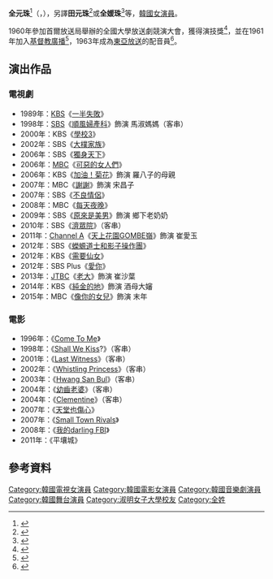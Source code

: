 {{noteTA
|G1=KO Show
}}
{{藝人
| 姓名 = 全元珠
| 類型 = 女演員
| 相片 = 
| 國籍 = {{KOR}}
| 出生日期 = {{birth_date_and_age|1939|8|8}}
| 出生地 = {{KOR-JPN}}[[京畿道|京畿道]][[開城特級市|開城府]]<br/>（現 [[朝鮮|朝鮮]][[黃海北道|黃海北道]][[開城特級市|開城特級市]]）
| 語言 = [[韓語|韓語]]、[[英語|英語]]
| 教育程度 = [[淑明女子大學|淑明女子大學]]國語國文學[[學士|學士]]
| 出道日期 = 1961年
| 兒女 = 2子
}}

'''全元珠'''<ref>{{Cite news|url=https://newslibrary.naver.com/viewer/index.nhn?articleId=1998081100209108013&editNo=45&printCount=1&publishDate=1998-08-11&officeId=00020&pageNo=8&printNo=23957&publishType=00010|title=탤런트 박규채 전원주씨 완주 한일장신대 겸임교수로|publisher=[[東亞日報|東亞日報]]|date=1998-08-11|accessdate=2021-07-24|archive-date=2021-07-24|archive-url=https://web.archive.org/web/20210724081430/https://newslibrary.naver.com/viewer/index.nhn?articleId=1998081100209108013&editNo=45&printCount=1&publishDate=1998-08-11&officeId=00020&pageNo=8&printNo=23957&publishType=00010}}</ref>（{{lang-ko|'''전원주'''}}，{{bd|1939年|8月8日|catIdx=Chon}}），另譯'''田元珠'''<ref>{{Cite news|url=https://newslibrary.naver.com/viewer/index.nhn?articleId=1987091700329212001&editNo=3&printCount=1&publishDate=1987-09-17&officeId=00032&pageNo=12&printNo=12915&publishType=00020|title=TV탤런트의 5大學脈|publisher=[[京鄉新聞|京鄉新聞]]|author=朴聖洙|date=1987-09-17|accessdate=2021-07-24|archive-date=2021-07-24|archive-url=https://web.archive.org/web/20210724081430/https://newslibrary.naver.com/viewer/index.nhn?articleId=1987091700329212001&editNo=3&printCount=1&publishDate=1987-09-17&officeId=00032&pageNo=12&printNo=12915&publishType=00020}}</ref>或'''全媛珠'''<ref>{{Cite news|url=https://newslibrary.naver.com/viewer/index.nhn?articleId=1976011000329208001&editNo=2&printCount=1&publishDate=1976-01-10&officeId=00032&pageNo=8&printNo=9318&publishType=00020|title=브라운管서 크게脚光 「聲優탤런트」全盛시대|publisher=京鄉新聞|date=1976-01-10|accessdate=2021-07-24|archive-date=2021-05-07|archive-url=https://web.archive.org/web/20210507122814/https://newslibrary.naver.com/viewer/index.nhn?articleId=1976011000329208001&editNo=2&printCount=1&publishDate=1976-01-10&officeId=00032&pageNo=8&printNo=9318&publishType=00020}}</ref>等，[[韓國|韓國]][[女演員|女演員]]。

1960年參加首爾放送局舉辦的全國大學放送劇競演大會，獲得演技獎<ref>{{Cite news|url=https://newslibrary.naver.com/viewer/index.nhn?articleId=1960121200329204012&editNo=2&printCount=1&publishDate=1960-12-12&officeId=00032&pageNo=4&printNo=4556&publishType=00020|title=作品賞 가톨릭醫大 大學放送劇競演|publisher=京鄉新聞|date=1960-12-12|accessdate=2021-07-24|archive-date=2021-07-24|archive-url=https://web.archive.org/web/20210724081431/https://newslibrary.naver.com/viewer/index.nhn?articleId=1960121200329204012&editNo=2&printCount=1&publishDate=1960-12-12&officeId=00032&pageNo=4&printNo=4556&publishType=00020}}</ref>，並在1961年加入[[基督教廣播|基督教廣播]]<ref>{{Cite news|url=https://newslibrary.naver.com/viewer/index.nhn?articleId=1962011200209204013&editNo=2&printCount=1&publishDate=1962-01-12&officeId=00020&pageNo=4&printNo=12334&publishType=00020|title=『溫泉場의밤』이야기|publisher=東亞日報|date=1961-01-12|accessdate=2021-07-24|archive-date=2021-07-24|archive-url=https://web.archive.org/web/20210724081433/https://newslibrary.naver.com/viewer/index.nhn?articleId=1962011200209204013&editNo=2&printCount=1&publishDate=1962-01-12&officeId=00020&pageNo=4&printNo=12334&publishType=00020}}</ref>，1963年成為[[東亞廣播公司|東亞放送]]的配音員<ref>{{Cite news|url=https://newslibrary.naver.com/viewer/index.nhn?articleId=1963052000209206012&editNo=2&printCount=1&publishDate=1963-05-20&officeId=00020&pageNo=6&printNo=12786&publishType=00020|title=『DBS』聲優 30名결정|publisher=東亞日報|date=1963-05-20|accessdate=2021-07-24|archive-date=2021-07-24|archive-url=https://web.archive.org/web/20210724081434/https://newslibrary.naver.com/viewer/index.nhn?articleId=1963052000209206012&editNo=2&printCount=1&publishDate=1963-05-20&officeId=00020&pageNo=6&printNo=12786&publishType=00020}}</ref>。

== 演出作品 ==
=== 電視劇 ===
*1989年：[[韓國放送公社|KBS]]《[[一半失敗|一半失敗]]》
*1998年：[[SBS_(韓國)|SBS]]《[[順風婦產科|順風婦產科]]》飾演 馬淑媽媽（客串）
*2000年：KBS《[[學校3|學校3]]》
*2002年：SBS《[[大樸家族|大樸家族]]》
*2006年：SBS《[[獨身天下|獨身天下]]》
*2006年：[[文化廣播_(韓國)|MBC]]《[[可惡的女人們|可惡的女人們]]》
*2006年：KBS《[[加油！菊花|加油！菊花]]》飾演 羅八子的母親
*2007年：MBC《[[謝謝|謝謝]]》飾演 宋昌子
*2007年：SBS《[[不良情侶|不良情侶]]》
*2008年：MBC《[[每天夜晚|每天夜晚]]》
*2009年：SBS《[[原來是美男|原來是美男]]》飾演 鄉下老奶奶
*2010年：SBS《[[濟眾院_(電視劇)|濟眾院]]》（客串）
*2011年：[[Channel_A|Channel A]]《[[天上花園GOMBE嶺|天上花園GOMBE嶺]]》飾演 崔愛玉
*2012年：SBS《[[蠑螈道士和影子操作團|蠑螈道士和影子操作團]]》
*2012年：KBS《[[需要仙女|需要仙女]]》
*2012年：SBS Plus《[[愛你_(韓國電視劇)|愛你]]》
*2013年：[[JTBC|JTBC]]《[[老大_(電視劇)|老大]]》飾演 崔沙葉
*2014年：KBS《[[純金的地|純金的地]]》飾演 酒母大嬸
*2015年：MBC《[[像你的女兒|像你的女兒]]》飾演 末年

=== 電影 ===
*1996年：《[[Come_To_Me|Come To Me]]》
*1998年：《[[Shall_We_Kiss|Shall We Kiss]]?》（客串）
*2001年：《[[Last_Witness|Last Witness]]》（客串）
*2002年：《[[Whistling_Princess|Whistling Princess]]》（客串）
*2003年：《[[Hwang_San_Bul|Hwang San Bul]]》（客串）
*2004年：《[[幼齒老婆|幼齒老婆]]》（客串）
*2004年：《[[Clementine|Clementine]]》（客串）
*2007年：《[[天堂也傷心|天堂也傷心]]》
*2007年：《[[Small_Town_Rivals|Small Town Rivals]]》
*2008年：《[[我的darling_FBI|我的darling FBI]]》
*2011年：《平壤城》

== 參考資料 ==
{{reflist}}

{{DEFAULTSORT:Jun Won Joo}}
[[Category:韓國電視女演員|Category:韓國電視女演員]]
[[Category:韓國電影女演員|Category:韓國電影女演員]]
[[Category:韓國音樂劇演員|Category:韓國音樂劇演員]]
[[Category:韓國舞台演員|Category:韓國舞台演員]]
[[Category:淑明女子大學校友|Category:淑明女子大學校友]]
[[Category:全姓|Category:全姓]]